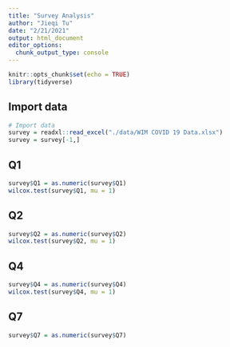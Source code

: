 ```yaml
---
title: "Survey Analysis"
author: "Jieqi Tu"
date: "2/21/2021"
output: html_document
editor_options: 
  chunk_output_type: console
---
```


```r
knitr::opts_chunk$set(echo = TRUE)
library(tidyverse)
```

## Import data
```r
# Import data
survey = readxl::read_excel("./data/WIM COVID 19 Data.xlsx")
survey = survey[-1,]
```

## Q1
```r
survey$Q1 = as.numeric(survey$Q1)
wilcox.test(survey$Q1, mu = 1)
```

## Q2
```r
survey$Q2 = as.numeric(survey$Q2)
wilcox.test(survey$Q2, mu = 1)
```

## Q4
```r
survey$Q4 = as.numeric(survey$Q4)
wilcox.test(survey$Q4, mu = 1)
```

## Q7
```r
survey$Q7 = as.numeric(survey$Q7)
```


